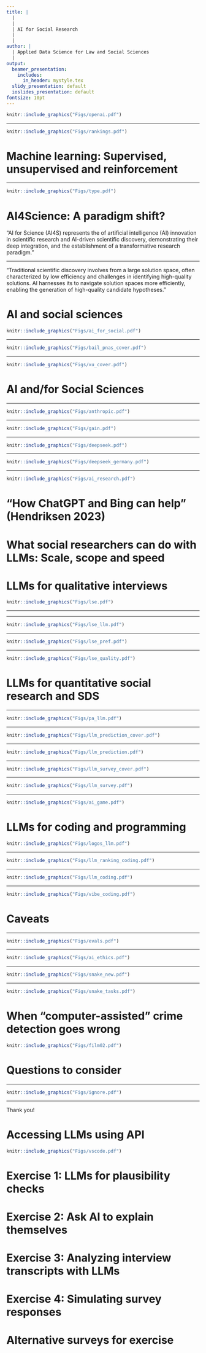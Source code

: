```yaml
---
title: |
  |
  |
  | AI for Social Research
  |
  |
author: |
  | Applied Data Science for Law and Social Sciences
  |
output:
  beamer_presentation:
    includes:
      in_header: mystyle.tex
  slidy_presentation: default
  ioslides_presentation: default
fontsize: 10pt
---
```


\vspace{0.2cm}
```r
knitr::include_graphics("Figs/openai.pdf")
```
\vspace{0.2cm}
\begin{center}
\url{https://openai.com/research/}
\end{center}

---

```r
knitr::include_graphics("Figs/rankings.pdf")
```
\vspace{0.2cm}
\begin{center}
\url{https://openrouter.ai/rankings/science?view=week}
\end{center}

# Machine learning: Supervised, unsupervised and reinforcement

\begin{itemize}
  \item Classification -- e.g., filtering spam emails (or regression with regularization)
  \vspace{0.4cm}
  \item Description and pattern recognition -- e.g., facial recognition
  \vspace{0.4cm}
  \item Prediction or forecasting -- e.g., stock market forcasting using GPT (generative predictive transformer)
\end{itemize}

---

```r
knitr::include_graphics("Figs/type.pdf")
```

# AI4Science: A paradigm shift? 

\vspace{0.2cm}
\begincols
  \begincol{.4\textwidth}
    \begin{figure}
    \centering
    \includegraphics[scale=0.25]{Figs/ai4sci}
    \end{figure}
  \endcol
  \hspace{0.2cm}
  \begincol{.5\textwidth}
  "AI for Science (AI4S) represents the \textbf{convergence} of artificial intelligence (AI) innovation in scientific research and AI-driven scientific discovery, demonstrating their deep integration, and the establishment of a transformative research paradigm."
  \endcol
\endcols

---

\vspace{0.2cm}
\begincols
  \begincol{.4\textwidth}
    \begin{figure}
    \centering
    \includegraphics[scale=0.25]{Figs/ai4sci}
    \end{figure}
  \endcol
  \hspace{0.2cm}
  \begincol{.5\textwidth}
  \small
  "Traditional scientific discovery involves \textbf{generating and validating candidate hypotheses} from a large solution space, often characterized by low efficiency and challenges in identifying high-quality solutions. AI harnesses its \textbf{powerful data processing and analytical capabilities} to navigate solution spaces more efficiently, enabling the generation of high-quality candidate hypotheses."
  \endcol
\endcols

# AI and social sciences


```r
knitr::include_graphics("Figs/ai_for_social.pdf")
```

---

```r
knitr::include_graphics("Figs/bail_pnas_cover.pdf")
```
\vspace{0.2cm}
\begin{center}
\scriptsize
\url{https://doi.org/10.1073/pnas.2314021121}
\end{center}

---

```r
knitr::include_graphics("Figs/xu_cover.pdf")
```
\vspace{0.2cm}
\begin{center}
\scriptsize
\url{https://doi.org/10.1016/j.ipm.2024.103665}
\end{center}

# AI and/for Social Sciences

\begin{itemize}
\small
  \item Use AI to improve professional practices, such as in
  \begin{itemize}
    \item Education
    \item Newsroom
    \item Healthcare and counseling
    \item Crime control
  \end{itemize}
  \vspace{0.1cm}
  \item Broad societal impacts of and changes brought by AI, such as
  \begin{itemize}
    \item Misinformation and democratic backsliding
    \item Inequality and discrimination
    \item Climate change and sustainable development
  \end{itemize}
  \vspace{0.1cm}
  \item Development, regulation and governance of the AI sector (and its use) -- geopolitics of LLMs (e.g., Deepseek)
\end{itemize}

---

```r
knitr::include_graphics("Figs/anthropic.pdf")
```
\vspace{0.2cm}
\begin{center}
\scriptsize
\url{https://www.anthropic.com/news/anthropic-education-report-how-university-students-use-claude}
\end{center}

---

\vspace{0.4cm}
```r
knitr::include_graphics("Figs/gain.pdf")
```
\vspace{0.2cm}
\begin{center}
\small
\url{https://generative-ai-newsroom.com/}
\end{center}

---

```r
knitr::include_graphics("Figs/deepseek.pdf")
```

---

\vspace{0.4cm}
```r
knitr::include_graphics("Figs/deepseek_germany.pdf")
```

---

\vspace{0.2cm}
```r
knitr::include_graphics("Figs/ai_research.pdf")
```

# "How ChatGPT and Bing can help" (Hendriksen 2023)

\begin{itemize}
  \item Identifying and adjusting research ideas/questions and relevant literatures (e.g. "what has been done in this area?")
  \vspace{0.4cm}
  \item Locating relevant co-authors and key researchers in the field (e.g. "who has worked on this topic?")
  \vspace{0.4cm}
  \item Exposing ideas to simulated and targeted critical readers (e.g. "how will my research be received")
  \vspace{0.4cm}
  \item Producing research applications (e.g. "develop an outline for research proposal; coding and programming for specified tasks")
\end{itemize}

# What social researchers can do with LLMs: Scale, scope and speed

\begin{itemize}
  \item Explore human behaviour through "impersonation" (simulation) and human-machine interactions/comparisons -- agent-based modeling (ABM)
  \vspace{0.4cm}
  \item Text annotation and (qualitative) grounded-theory coding -- discourse, content and thematic analysis and natural language processing (e.g., Geiecke and Jaravel 2024; Korinek 2023; Leek et al 2024)
  \vspace{0.4cm}
  \item Design, implement and replicate surveys, including experiments (see Bail 2024)
  \vspace{0.4cm}
  \item (Statistical) programming -- "vibe coding" (!?)
\end{itemize}

# LLMs for qualitative interviews

\vspace{0.3cm}
```r
knitr::include_graphics("Figs/lse.pdf")
```
\vspace{0.2cm}
\begin{center}
\small
\url{https://dx.doi.org/10.2139/ssrn.4974382}
\end{center}

---

\begin{itemize}
\small
  \item Use "single" LLM agent (OpenAI's GPT-4o) to carry out interviews on different topics, such as
  \begin{itemize}
    \item Meaning of life
    \item Political preferences (over the 2024 French snap election)
    \item Educational and occupational choices
  \end{itemize}
  \item Evaluate LLM peformance 
  \begin{itemize}
    \item Compare AI-generated transcripts to human experts (in this case, sociologists)
    \item Solicit assessment from respondents, e.g. how well the content of the interview captures their views (or "empathetic") and whether they would prefer to participate in an interview with AI or human researchers
  \end{itemize}
  \item Why AI-led/assisted interviews might be a good idea
  \begin{itemize}
    \item Scale and cost
    \item Privacy and sensitivity bias
  \end{itemize}
\end{itemize}

---

\vspace{0.3cm}
```r
knitr::include_graphics("Figs/lse_llm.pdf")
```

---

\vspace{0.3cm}
```r
knitr::include_graphics("Figs/lse_pref.pdf")
```

---

\vspace{0.3cm}
```r
knitr::include_graphics("Figs/lse_quality.pdf")
```

# LLMs for quantitative social research and SDS

\begin{itemize}
\small
  \item Survey and experiments: Using AI to question development, survey design, data collection, and interviewing to downstream tasks such as response processing, data augmentation, analysis, and weighting (NORC 2025)
  \vspace{0.4cm}
  \item Natural language processing (NLP): Using computational tools to analyze unstructured text, image or audio data
  \vspace{0.4cm}
  \item Agent-based modeling (ABM): Using computational tools to model and similate the social world and human behaviors (e.g., racial segregation and co-operation)
\end{itemize}

---

```r
knitr::include_graphics("Figs/pa_llm.pdf")
```

---

```r
knitr::include_graphics("Figs/llm_prediction_cover.pdf")
```

---

```r
knitr::include_graphics("Figs/llm_prediction.pdf")
```

---

```r
knitr::include_graphics("Figs/llm_survey_cover.pdf")
```

---

```r
knitr::include_graphics("Figs/llm_survey.pdf")
```

---

```r
knitr::include_graphics("Figs/ai_game.pdf")
```
\vspace{0.1cm}
\begin{center}
\scriptsize
Demo: \url{https://reverie.herokuapp.com/arXiv_Demo/}
\end{center}

# LLMs for coding and programming

```r
knitr::include_graphics("Figs/logos_llm.pdf")
```
\vspace{0.3cm}
\begin{itemize}
\small
  \item Claude Code (\url{https://www.anthropic.com/claude-code})
  \item Google Gemini Code Assist (\url{https://codeassist.google/})
  \item OpenAI Codex (\url{https://chatgpt.com/codex})
  \item ....
\end{itemize}

---

\vspace{0.3cm}
```r
knitr::include_graphics("Figs/llm_ranking_coding.pdf")
```

---

\vspace{0.3cm}
```r
knitr::include_graphics("Figs/llm_coding.pdf")
```

---

\vspace{0.3cm}
```r
knitr::include_graphics("Figs/vibe_coding.pdf")
```

# Caveats

\begin{itemize}
  \item Human bias -- sure, but perhaps an opportunity to "reverse engineer" the (re)production of different biases?
  \vspace{0.3cm}
  \item Ethics, perhaps both as a problem and solution -- deception and simulation?
  \vspace{0.3cm}
  \item Robustness, transparency and replicability -- performance evaluation, prompt tweaking and model comparison?
\end{itemize}

---

\vspace{0.4cm}
```r
knitr::include_graphics("Figs/evals.pdf")
```

---

```r
knitr::include_graphics("Figs/ai_ethics.pdf")
```
\vspace{0.2cm}
\begin{center}
\tiny
\url{https://www.theatlantic.com/technology/archive/2025/05/reddit-ai-persuasion-experiment-ethics/682676/}
\end{center}

---

\vspace{0.3cm}
```r
knitr::include_graphics("Figs/snake_new.pdf")
```
\vspace{0.2cm}
\begin{center}
\url{https://www.aisnakeoil.com/}
\end{center}

---

\vspace{0.2cm}
```r
knitr::include_graphics("Figs/snake_tasks.pdf")
```

# When "computer-assisted" crime detection goes wrong

\vspace{0.1cm}
```r
knitr::include_graphics("Figs/film02.pdf")
```

# Questions to consider

\begin{itemize}
  \item Now AI has become a possibility -- how might you incorporate AI into your research? How comfortable are you with using AI for research purposes? Why?
  \vspace{0.2cm}
  \item Bail (2024) listed a lot of promising research opportunities and questions, which one would like to explore further? What else?
  \vspace{0.2cm}
  \item In order to take advantage of AI, what might be the skills that you need to acquire? How much AI do you have to "know?" Perhaps apply the principle of "strategic ignorance" (Linsey McGoey 2019)?
  \vspace{0.2cm}
  \item Learn how to use AI tools creatively to increase your research productivity; critical thinking remains essential
  \vspace{0.2cm}
  \item Own the technology: Prompt/context engineering and more advanced LLM skills (e.g., fine-tuning)
\end{itemize}

---

```r
knitr::include_graphics("Figs/ignore.pdf")
```

---

Thank you!

# Accessing LLMs using API

```r
knitr::include_graphics("Figs/vscode.pdf")
```
\vspace{0.1cm}
\begin{center}
\scriptsize
\url{https://code.visualstudio.com/api/extension-guides/language-model}
\end{center}

# Exercise 1: LLMs for plausibility checks

\begin{itemize}
  \item Without using ChatGPT and Bing, imagine how you can integrate AI into your research practice and workflows
  \vspace{0.5cm}
  \item Ask ChatGPT and Bing to see what they can do for your research. Are these suggestions at the risk of violating the College's policy on AI and academic integrity?
  \vspace{0.5cm}
  \item Ask ChatGPT and Bing in general what they can do for qualitative and/or quantitative (social) researchers
\end{itemize}

# Exercise 2: Ask AI to explain themselves

\begincols
  \begincol{.4\textwidth}
    \vspace{0.4cm}
    \begin{figure}
    \centering
    \includegraphics[scale=0.35]{Figs/flowchart}
    \end{figure}
  \endcol
  \hspace{0.2cm}
  \begincol{.5\textwidth}
  \vspace{0.2cm}
  \begin{itemize}
    \item Is it intuitive to understand?
    \vspace{1cm}
    \item Can you try to come up with your prompt to create a (similar) flowchart?
    \vspace{1cm}
    \item What is the prompt you use? Share it with us.
  \end{itemize}
  \endcol
\endcols

# Exercise 3: Analyzing interview transcripts with LLMs

\begin{itemize}
\small
  \item \textbf{Source}: "Urban conceptions of nature during the ongoing COVID-19 pandemic" (Matthew Wood 2021) -- see \url{https://researchdata.bbk.ac.uk/id/eprint/161/}
  \vspace{0.3cm}
  \item \textbf{Step 1}: Download the data and skim through the information on BiRD
  \vspace{0.3cm}
  \item \textbf{Step 2}: Replicate the prompts used by Morgan (2023) to analyze the interview transcripts
  \vspace{0.3cm}
  \item \textbf{Questions to think about}
  \begin{itemize}
    \item Are you happy with Morgan's prompts? Can you get around the limitations or issues pointed out by Morgan?
    \item How do you evaluate the quality of the analysis produced by AI? What might be some useful criteria?
    \item How do your know AI is more or less nuanced when it comes to coding and \textbf{interpretation}?
  \end{itemize}
\end{itemize}

# Exercise 4: Simulating survey responses

\begin{itemize}
\small
  \item Form a group of three to four students so you can discuss findings among yourselves
  \vspace{0.15cm}
  \item Use LLMs to carry out a "mock" survey
  \begin{itemize}
    \item \textbf{Step 1}: Choose a question from YouGov (\url{https://yougov.co.uk/topics/overview/trackers})
    \item \textbf{Step 2}: Ask LLM the same question to see if they return similar responses (you can try to ask if they have any reference for their answers)
    \item \textbf{Step 3}: Create different "respondents" using YouGov's demographic breakdowns
    \item \textbf{Step 4}: Ask LLM the same question to see if they return similar responses based on the demograpic profile; repeat \textbf{Step 4} using different demograpic profiles
  \end{itemize}
  \vspace{0.15cm}
  \item Questions: How reliable are AI-generated responses, using survey data as the benchmark? How do you compare the performance of different LLMs? Does the topic you choose matter?
\end{itemize}

# Alternative surveys for exercise

\begin{itemize}
\small
  \item British Social Attitudes (\url{https://natcen.ac.uk/british-social-attitudes})
  \vspace{0.5cm}
  \item Pew Research Center (\url{https://www.pewresearch.org/datasets/})
  \vspace{0.5cm}
  \item World Value Survey (\url{https://www.worldvaluessurvey.org/wvs.jsp})
  \vspace{0.5cm}
  \item ... and more
\end{itemize}